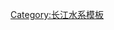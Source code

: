 {{Navbox
|name = 鄱阳湖水系
|title = [[Template:长江中游水系|长江中游水系]]　>　 [[鄱阳湖|鄱阳湖水系]]
|titlestyle = 
|state = {{{state<includeonly>|collapsed</includeonly>}}}
|navbar = 

|image = 
|imagestyle = 
|imageleft = 
|imageleftstyle = 

|style = 
|basestyle = 

|above = 
|abovestyle = 

|groupstyle = 
|liststyle = 
|listpadding = 

|oddstyle = 
|evenstyle = 
|evenodd = 

|group1 = [[修水]]
|list1 = [[东津水]] · [[山漫水]] · [[潦河]] （潦水）· [[北潦河]] · [[南潦河]] · [[潼津河]] · [[大堂河]] · [[博阳河]] · [[山口水]]

|group2 = [[赣江]]
|list2 =  [[贡水]]（会昌江） · [[湘水 (贡水支流)|湘水]] · [[绵水]] · [[濂水]] · [[黄龙河]] ·  [[梅江 (贡水支流)|梅江]] · [[东江河]] ·[[琴江]] · [[平江 (贡水支流)|平江]] · [[潋水]] · [[桃江 (贡水支流)|桃江]] · [[东河 (赣江支流)|东河]] · [[章水 (赣江)|章水]]（章江） · [[上犹江]] · [[龙华河]] · [[遂川江]] · [[泷江]] · [[右溪]] · [[左溪 (赣江)|左溪]] · [[蜀水]] · [[珠林江|云亭水]]（珠林江） · [[泷江]] · [[富田水]] · [[禾水]] · [[灉水|牛吼江]]（灉水） · [[六八河]] · [[泸水 (禾水支流)|泸水]] · [[陈山河]] · [[恩江]] · [[袁水]]（袁河） · [[荛市河]] · [[消江江 (贡水支流)|消江江]] · [[锦江 (赣江支流)|锦江]] · [[苏溪河]] · [[清丰山溪]] · [[丰水]] · [[秀水 (赣江支流)|秀水]] · [[芗水]]

|group3 = [[抚河]]（汝水）
|list3 = [[崇宜水]] · [[黎滩河]] · [[临水]] · [[宜黄水]]（宜黄河） · [[黄水]] · [[崇仁河]] · [[宝塘水]] · [[东乡水]] 

|group4 = [[信江]]
|list4 = [[丰溪]]（永丰溪） · [[泸溪河]] · [[陈坊河]] · [[金沙溪]] · [[鳌溪河]] · [[铅山河]] · [[白塔河 (信江)|白塔河]] 

|group5 = [[鄱江]]（饶河）
|list5 =  [[乐安江|乐安河]]（乐安江） · [[建节水]] · [[车溪河]] · [[昌江 (鄱江支流)|昌江]]（南宁河） · [[滨田水]] 

|group6 = 沿湖诸河
|list6 = [[漳田河]]    

|below = 
|belowstyle = 

|titlegroup = 
|titlegroupstyle = 
|innerstyle = 
}}
<noinclude>
[[Category:鄱阳湖水系| ]]
[[Category:长江水系模板]]
</noinclude>